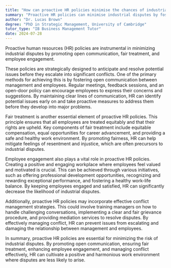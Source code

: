 ```yaml
---
title: "How can proactive HR policies minimise the chances of industrial disputes?"
summary: "Proactive HR policies can minimise industrial disputes by fostering open communication, fair treatment, and employee engagement."
author: "Dr. Lucas Brown"
degree: "PhD in Strategic Management, University of Cambridge"
tutor_type: "IB Business Management Tutor"
date: 2024-07-28
---
```


Proactive human resources (HR) policies are instrumental in minimizing industrial disputes by promoting open communication, fair treatment, and employee engagement.

These policies are strategically designed to anticipate and resolve potential issues before they escalate into significant conflicts. One of the primary methods for achieving this is by fostering open communication between management and employees. Regular meetings, feedback sessions, and an open-door policy can encourage employees to express their concerns and suggestions. By maintaining clear lines of communication, HR can identify potential issues early on and take proactive measures to address them before they develop into major problems.

Fair treatment is another essential element of proactive HR policies. This principle ensures that all employees are treated equitably and that their rights are upheld. Key components of fair treatment include equitable compensation, equal opportunities for career advancement, and providing a safe and healthy work environment. By promoting fairness, HR can help mitigate feelings of resentment and injustice, which are often precursors to industrial disputes.

Employee engagement also plays a vital role in proactive HR policies. Creating a positive and engaging workplace where employees feel valued and motivated is crucial. This can be achieved through various initiatives, such as offering professional development opportunities, recognizing and rewarding exceptional performance, and fostering a healthy work-life balance. By keeping employees engaged and satisfied, HR can significantly decrease the likelihood of industrial disputes.

Additionally, proactive HR policies may incorporate effective conflict management strategies. This could involve training managers on how to handle challenging conversations, implementing a clear and fair grievance procedure, and providing mediation services to resolve disputes. By effectively managing conflict, HR can prevent issues from escalating and damaging the relationship between management and employees.

In summary, proactive HR policies are essential for minimizing the risk of industrial disputes. By promoting open communication, ensuring fair treatment, enhancing employee engagement, and managing conflict effectively, HR can cultivate a positive and harmonious work environment where disputes are less likely to arise.
    